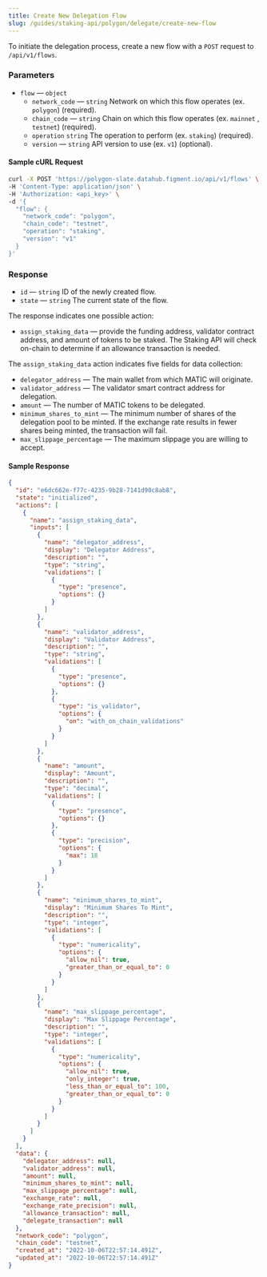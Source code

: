 ```yaml
---
title: Create New Delegation Flow
slug: /guides/staking-api/polygon/delegate/create-new-flow
---
```


To initiate the delegation process, create a new flow with a `POST` request to `/api/v1/flows`.

### Parameters

- `flow` &mdash; `object`
  - `network_code` &mdash; `string` Network on which this flow operates (ex. `polygon`) (required).
  - `chain_code` &mdash; `string` Chain on which this flow operates (ex. `mainnet` , `testnet`) (required).
  - `operation` `string` The operation to perform (ex. `staking`) (required).
  - `version` &mdash; `string` API version to use (ex. `v1`) (optional).

#### Sample cURL Request

```bash {5-10}
curl -X POST 'https://polygon-slate.datahub.figment.io/api/v1/flows' \
-H 'Content-Type: application/json' \
-H 'Authorization: <api_key>' \
-d '{
  "flow": {
    "network_code": "polygon",
    "chain_code": "testnet",
    "operation": "staking",
    "version": "v1"
  }
}'
```

### Response

- `id` &mdash; `string` ID of the newly created flow.
- `state` &mdash; `string` The current state of the flow.

The response indicates one possible action:

- `assign_staking_data` &mdash; provide the funding address, validator contract address, and amount of tokens to be staked. The Staking API will check on-chain to determine if an allowance transaction is needed.

The `assign_staking_data` action indicates five fields for data collection:

- `delegator_address` &mdash; The main wallet from which MATIC will originate.
- `validator_address` &mdash; The validator smart contract address for delegation.
- `amount` &mdash; The number of MATIC tokens to be delegated.
- `minimum_shares_to_mint` &mdash; The minimum number of shares of the delegation pool to be minted. If the exchange rate results in fewer shares being minted, the transaction will fail.
- `max_slippage_percentage` &mdash; The maximum slippage you are willing to accept.

#### Sample Response

```json {2-3,6}
{
  "id": "e6dc662e-f77c-4235-9b28-7141d90c8ab8",
  "state": "initialized",
  "actions": [
    {
      "name": "assign_staking_data",
      "inputs": [
        {
          "name": "delegator_address",
          "display": "Delegator Address",
          "description": "",
          "type": "string",
          "validations": [
            {
              "type": "presence",
              "options": {}
            }
          ]
        },
        {
          "name": "validator_address",
          "display": "Validator Address",
          "description": "",
          "type": "string",
          "validations": [
            {
              "type": "presence",
              "options": {}
            },
            {
              "type": "is_validator",
              "options": {
                "on": "with_on_chain_validations"
              }
            }
          ]
        },
        {
          "name": "amount",
          "display": "Amount",
          "description": "",
          "type": "decimal",
          "validations": [
            {
              "type": "presence",
              "options": {}
            },
            {
              "type": "precision",
              "options": {
                "max": 18
              }
            }
          ]
        },
        {
          "name": "minimum_shares_to_mint",
          "display": "Minimum Shares To Mint",
          "description": "",
          "type": "integer",
          "validations": [
            {
              "type": "numericality",
              "options": {
                "allow_nil": true,
                "greater_than_or_equal_to": 0
              }
            }
          ]
        },
        {
          "name": "max_slippage_percentage",
          "display": "Max Slippage Percentage",
          "description": "",
          "type": "integer",
          "validations": [
            {
              "type": "numericality",
              "options": {
                "allow_nil": true,
                "only_integer": true,
                "less_than_or_equal_to": 100,
                "greater_than_or_equal_to": 0
              }
            }
          ]
        }
      ]
    }
  ],
  "data": {
    "delegator_address": null,
    "validator_address": null,
    "amount": null,
    "minimum_shares_to_mint": null,
    "max_slippage_percentage": null,
    "exchange_rate": null,
    "exchange_rate_precision": null,
    "allowance_transaction": null,
    "delegate_transaction": null
  },
  "network_code": "polygon",
  "chain_code": "testnet",
  "created_at": "2022-10-06T22:57:14.491Z",
  "updated_at": "2022-10-06T22:57:14.491Z"
}
```
